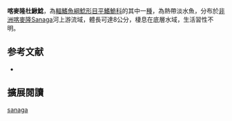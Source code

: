 {{Speciesbox
| name = 喀麥隆杜鰍鯰
| image = 
| image_width = 250px
| status = LC
| status_system = IUCN3.1
| genus = Doumea
| species = sanaga
| authority = [[Skelton|Skelton]], 2007
| synonyms = 
}}

'''喀麥隆杜鰍鯰'''，為[[輻鰭魚綱|輻鰭魚綱]][[鯰形目|鯰形目]][[平鰭鮠科|平鰭鮠科]]的其中一[[種|種]]，為熱帶淡水魚，分布於[[非洲|非洲]][[喀麥隆|喀麥隆]]Sanaga河上游流域，體長可達8公分，棲息在底層水域，生活習性不明。

==参考文献==
*{{FishBase_species|genus=Doumea|species=sanaga|year=2014|month=10}}

== 擴展閱讀 ==
{{refbegin}}
{{wikispecies-inline|Doumea sanaga|喀麥隆杜鰍鯰}}
{{refend}}
{{Taxonbar|from=Q5488155}}

[[Category:杜鰍鯰屬|sanaga]]


{{魚類小作品}}
